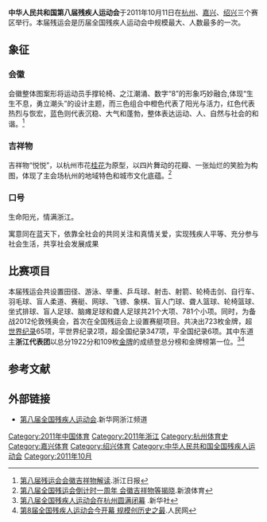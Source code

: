 {{Infobox_AllGames
| Name = 中华人民共和国第八届残疾人运动会<br/>the 8th National Games for Persons with Disabilities <br/>
| Logo = The_8th_National_Games_for_Persons_with_Disabilities_LOGO.jpg
| Size = 200
| Optional caption = 
<br/>[[File:第八届全国残运会吉祥物-悦悦.jpg|200px]]
<br/>2011年全国残疾人运动会官方吉祥物<br/>悦悦
| Host city = [[浙江省|浙江省]]
| Motto= 生命阳光，情满浙江
| Provinces and cities participating =
| Athletes participating =3363名
| Events = 18个大项、781个小项
| Opening ceremony = 2011年10月11日
| Closing ceremony = 2011年10月19日
| Torch relay began by = 尚未公布
| Officially opened by = 国务院副总理[[回良玉|回良玉]]
| Officially closed by = 中国残联党组书记[[王新宪|王新宪]]
| Athlete's Oath = 
| judge's oath = 
| torch lighter = 
| Stadium = 浙江黄龙体育中心[[黄龙体育场|黄龙体育场]]
| website   =  http://www.zj2011.cn/
|previous=[[中华人民共和国第七届残疾人运动会|2007]]
|next=[[中华人民共和国第九届残疾人运动会暨第六届特殊奥林匹克运动会|2015]]
}}

'''中华人民共和国第八届残疾人运动会'''于2011年10月11日在[[杭州|杭州]]、[[嘉兴|嘉兴]]、[[绍兴|绍兴]]三个赛区举行。本届残运会是历届全国残疾人运动会中规模最大、人数最多的一次。

== 象征 ==
=== 会徽 ===
会徽整体图案形将运动员手撑轮椅、之江潮涌、数字“8”的形象巧妙融合,体现“生生不息，勇立潮头”的设计主题，而三色组合中橙色代表了阳光与活力，红色代表热烈与恢宏，蓝色则代表沉稳、大气和蓬勃，整体表达运动、人、自然与社会的和谐。<ref>[http://zjrb.zjol.com.cn/html/2010-10/11/content_561674.htm?div=-1 第八届残运会会徽吉祥物解读].浙江日报</ref> 
=== 吉祥物 ===
吉祥物“悦悦”，以杭州市花[[桂花|桂花]]为原型，以四片舞动的花瓣、一张灿烂的笑脸为构图，体现了主会场杭州的地域特色和城市文化底蕴。<ref>[http://sports.sina.com.cn/o/2010-10-11/08575242355.shtml 第八届全国残运会倒计时一周年 会徽吉祥物等揭晓].新浪体育</ref> 
=== 口号 ===
生命阳光，情满浙江。

寓意同在蓝天下，依靠全社会的共同关注和真情关爱，实现残疾人平等、充分参与社会生活，共享社会发展成果

== 比赛项目 ==
本届残运会共设置田径、游泳、举重、乒乓球、射击、射箭、轮椅击剑、自行车、羽毛球、盲人柔道、赛艇、网球、飞镖、象棋、盲人门球、聋人篮球、轮椅篮球、坐式排球、盲人足球、脑瘫足球和聋人足球共21个大项、781个小项。同时，为备战2012伦敦残奥会，首次在全国残运会上设置赛艇项目。共决出723枚金牌，超[[世界纪录|世界纪录]]65项，平世界纪录2项，超全国纪录347项，平全国纪录6项。其中东道主'''浙江代表团'''以总分1922分和109枚[[金牌|金牌]]的成绩登总分榜和金牌榜第一位。<ref>[http://www.zj.xinhuanet.com/special/2011-10/20/content_23939199.htm 第八届全国残疾人运动会在杭州圆满闭幕] {{Wayback|url=http://www.zj.xinhuanet.com/special/2011-10/20/content_23939199.htm |date=20120624080638 }}.新华社</ref><ref>[http://sports.people.com.cn/GB/31928/231166/15855203.html 第8届全国残疾人运动会今开幕 规模创历史之最].人民网</ref>

==参考文献==
{{reflist}}

== 外部链接 ==
*[https://web.archive.org/web/20160326013141/http://www.zj.xinhuanet.com/special/2011cyh/ 第八届全国残疾人运动会].新华网浙江频道

{{DEFAULTSORT:}}
[[Category:2011年中国体育|Category:2011年中国体育]]
[[Category:2011年浙江|Category:2011年浙江]]
[[Category:杭州体育史|Category:杭州体育史]]
[[Category:嘉兴体育|Category:嘉兴体育]]
[[Category:绍兴体育|Category:绍兴体育]]
[[Category:中华人民共和国全国残疾人运动会|Category:中华人民共和国全国残疾人运动会]]
[[Category:2011年10月|Category:2011年10月]]
